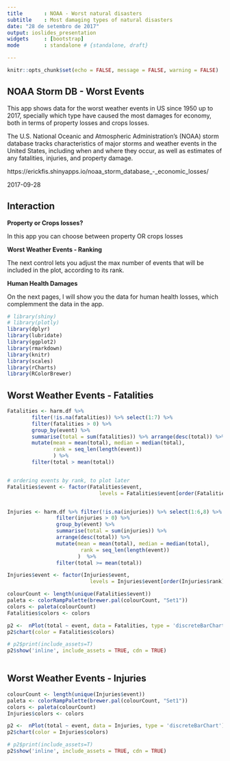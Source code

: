 ```yaml
---
title       : NOAA - Worst natural disasters
subtitle    : Most damaging types of natural disasters
date: "28 de setembro de 2017"
output: ioslides_presentation
widgets     : [bootstrap]        
mode        : standalone # {standalone, draft}

---
```



```r
knitr::opts_chunk$set(echo = FALSE, message = FALSE, warning = FALSE)
```


## NOAA Storm DB - Worst Events


This app shows data for the worst weather events in US since 1950 up to 2017, specially which type have caused the most damages for  economy, both in terms of property losses and crops losses.

The U.S. National Oceanic and Atmospheric Administration's (NOAA) storm database tracks characteristics of major storms and weather events in the United States, including when and where they occur, as well as estimates of any fatalities, injuries, and property damage.


https://erickfis.shinyapps.io/noaa_storm_database_-_economic_losses/


2017-09-28

## Interaction

**Property or Crops losses?**

In this app you can choose between property OR crops losses


**Worst Weather Events - Ranking**

The next control lets you adjust the max number of events that will be included in the plot, according to its rank.


**Human Health Damages**

On the next pages, I will show you the data for human health losses, which complemment the data in the app.


```r
# library(shiny)
# library(plotly)
library(dplyr)
library(lubridate)
library(ggplot2)
library(rmarkdown)
library(knitr)
library(scales)
library(rCharts)
library(RColorBrewer)
```


## Worst Weather Events - Fatalities


```r

Fatalities <- harm.df %>%
        filter(!is.na(fatalities)) %>% select(1:7) %>%
        filter(fatalities > 0) %>%
        group_by(event) %>%
        summarise(total = sum(fatalities)) %>% arrange(desc(total)) %>%
        mutate(mean = mean(total), median = median(total),
               rank = seq_len(length(event))
               ) %>%
        filter(total > mean(total))


# ordering events by rank, to plot later
Fatalities$event <- factor(Fatalities$event,
                              levels = Fatalities$event[order(Fatalities$rank)])


Injuries <- harm.df %>% filter(!is.na(injuries)) %>% select(1:6,8) %>%
                filter(injuries > 0) %>%
                group_by(event) %>%
                summarise(total = sum(injuries)) %>%
                arrange(desc(total)) %>%
                mutate(mean = mean(total), median = median(total),
                        rank = seq_len(length(event))
                       )  %>%
                filter(total >= mean(total))

Injuries$event <- factor(Injuries$event,
                           levels = Injuries$event[order(Injuries$rank)])

```

```r

colourCount <- length(unique(Fatalities$event))
paleta <- colorRampPalette(brewer.pal(colourCount, "Set1"))
colors <- paleta(colourCount)
Fatalities$colors <- colors

p2 <-  nPlot(total ~ event, data = Fatalities, type = 'discreteBarChart')
p2$chart(color = Fatalities$colors)

# p2$print(include_assets=T)
p2$show('inline', include_assets = TRUE, cdn = TRUE)
       
```

## Worst Weather Events - Injuries

```r

colourCount <- length(unique(Injuries$event))
paleta <- colorRampPalette(brewer.pal(colourCount, "Set1"))
colors <- paleta(colourCount)
Injuries$colors <- colors

p2 <-  nPlot(total ~ event, data = Injuries, type = 'discreteBarChart')
p2$chart(color = Injuries$colors)

# p2$print(include_assets=T)
p2$show('inline', include_assets = TRUE, cdn = TRUE)
        
```


